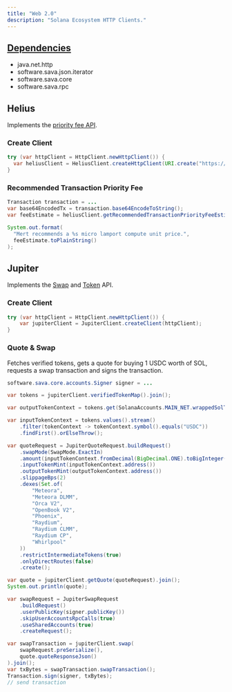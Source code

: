 ```yaml
---
title: "Web 2.0"
description: "Solana Ecosystem HTTP Clients."
---
```


<Card title="GitHub Repository" icon="github" horizontal={true} href="https://github.com/sava-software/solana-web2" />

## [Dependencies](https://github.com/sava-software/solana-web2/blob/main/solana-web2/src/main/java/module-info.java)
  - java.net.http
  - software.sava.json.iterator
  - software.sava.core
  - software.sava.rpc

## Helius

Implements the [priority fee API](https://docs.helius.dev/solana-apis/priority-fee-api).

### Create Client

```java
try (var httpClient = HttpClient.newHttpClient()) {
  var heliusClient = HeliusClient.createHttpClient(URI.create("https://mainnet.helius-rpc.com/?api-key="), httpClient);
}
```

### Recommended Transaction Priority Fee

```java
Transaction transaction = ...
var base64EncodedTx = transaction.base64EncodeToString();
var feeEstimate = heliusClient.getRecommendedTransactionPriorityFeeEstimate(base64EncodedTx).join();

System.out.format(
  "Mert recommends a %s micro lamport compute unit price.",
  feeEstimate.toPlainString()
);
```

## Jupiter

Implements the [Swap](https://station.jup.ag/docs/swap-api/get-quote) and [Token](https://station.jup.ag/docs/utility/token-api) API.


### Create Client

```java
try (var httpClient = HttpClient.newHttpClient()) {
    var jupiterClient = JupiterClient.createClient(httpClient);
}
```

### Quote & Swap

Fetches verified tokens, gets a quote for buying 1 USDC worth of SOL, requests a swap transaction and signs the transaction.

```java
software.sava.core.accounts.Signer signer = ...

var tokens = jupiterClient.verifiedTokenMap().join();

var outputTokenContext = tokens.get(SolanaAccounts.MAIN_NET.wrappedSolTokenMint());

var inputTokenContext = tokens.values().stream()
    .filter(tokenContext -> tokenContext.symbol().equals("USDC"))
    .findFirst().orElseThrow();

var quoteRequest = JupiterQuoteRequest.buildRequest()
    .swapMode(SwapMode.ExactIn)
    .amount(inputTokenContext.fromDecimal(BigDecimal.ONE).toBigInteger())
    .inputTokenMint(inputTokenContext.address())
    .outputTokenMint(outputTokenContext.address())
    .slippageBps(2)
    .dexes(Set.of(
        "Meteora",
        "Meteora DLMM",
        "Orca V2",
        "OpenBook V2",
        "Phoenix",
        "Raydium",
        "Raydium CLMM",
        "Raydium CP",
        "Whirlpool"
    ))
    .restrictIntermediateTokens(true)
    .onlyDirectRoutes(false)
    .create();

var quote = jupiterClient.getQuote(quoteRequest).join();
System.out.println(quote);

var swapRequest = JupiterSwapRequest
    .buildRequest()
    .userPublicKey(signer.publicKey())
    .skipUserAccountsRpcCalls(true)
    .useSharedAccounts(true)
    .createRequest();

var swapTransaction = jupiterClient.swap(
    swapRequest.preSerialize(),
    quote.quoteResponseJson()
).join();
var txBytes = swapTransaction.swapTransaction();
Transaction.sign(signer, txBytes);
// send transaction
```
